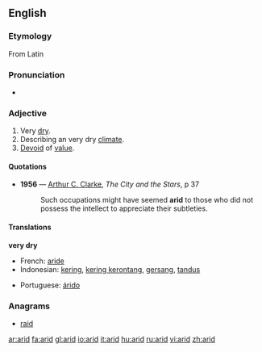 ==English==

===Etymology===
From Latin

===Pronunciation===
{{AHD|/'ar-&d/}}
*{{audio|en-us-arid.ogg|Audio (US)}}

===Adjective===
{{en-adj-more-most}}

# Very [[dry]].
# Describing an very dry [[climate]].
# [[devoid|Devoid]] of [[value]].

====Quotations====
*'''1956''' — [[w:Arthur C. Clarke|Arthur C. Clarke]], ''The City and the Stars'', p 37
*:Such occupations might have seemed '''arid''' to those who did not possess the intellect to appreciate their subtleties.

====Translations====
'''very dry'''
{{top}}
*French: [[aride]]
*Indonesian: [[kering]], [[kering kerontang]], [[gersang]], [[tandus]]
{{mid}}
*Portuguese: [[árido]]
{{bottom}}

===Anagrams===
*[[raid]]

[[ar:arid]]
[[fa:arid]]
[[gl:arid]]
[[io:arid]]
[[it:arid]]
[[hu:arid]]
[[ru:arid]]
[[vi:arid]]
[[zh:arid]]